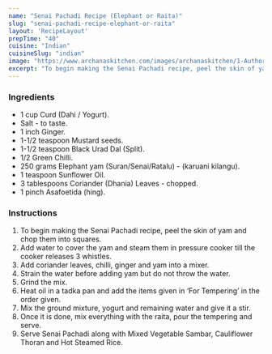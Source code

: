 ---
name: "Senai Pachadi Recipe (Elephant or Raita)"
slug: "senai-pachadi-recipe-elephant-or-raita"
layout: 'RecipeLayout'
prepTime: "40"
cuisine: "Indian"
cuisineSlug: "indian"
image: "https://www.archanaskitchen.com/images/archanaskitchen/1-Author/Neeru_Srikanth/Senai_Pachadi.jpg"
excerpt: "To begin making the Senai Pachadi recipe, peel the skin of yam and chop them into squares"
---

### Ingredients

- 1 cup Curd (Dahi / Yogurt).
- Salt - to taste.
- 1 inch Ginger.
- 1-1/2 teaspoon Mustard seeds.
- 1-1/2 teaspoon Black Urad Dal (Split).
- 1/2 Green Chilli.
- 250 grams Elephant yam (Suran/Senai/Ratalu) - (karuani kilangu).
- 1 teaspoon Sunflower Oil.
- 3 tablespoons Coriander (Dhania) Leaves - chopped.
- 1 pinch Asafoetida (hing).

### Instructions

1. To begin making the Senai Pachadi recipe, peel the skin of yam and chop them into squares.
1. Add water to cover the yam and steam them in pressure cooker till the cooker releases 3 whistles.
1. Add coriander leaves, chilli, ginger and yam into a mixer.
1. Strain the water before adding yam but do not throw the water.
1. Grind the mix.
1. Heat oil in a tadka pan and add the items given in ‘For Tempering’ in the order given.
1. Mix the ground mixture, yogurt and remaining water and give it a stir.
1. Once it is done, mix everything with the raita, pour the tempering and serve.
1. Serve Senai Pachadi along with Mixed Vegetable Sambar, Cauliflower Thoran and Hot Steamed Rice.

